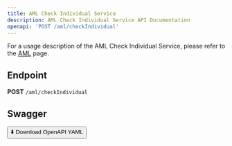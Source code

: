 ```yaml
---
title: AML Check Individual Service
description: AML Check Individual Service API Documentation
openapi: 'POST /aml/checkIndividual'
---
```


For a usage description of the AML Check Individual Service, please refer to the [AML](/essentials/aml) page.

## Endpoint

**POST** `/aml/checkIndividual`

## Swagger
<a href="../doku/swagger/AML/AML.postman_collection.json" download="AML.postman_collection.json">
  <button>⬇️ Download OpenAPI YAML</button>
</a>
